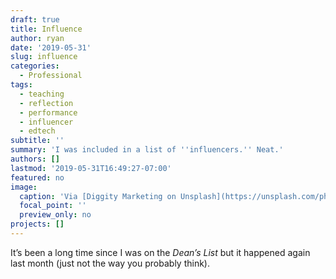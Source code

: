 ```yaml
---
draft: true
title: Influence
author: ryan
date: '2019-05-31'
slug: influence
categories:
  - Professional
tags:
  - teaching
  - reflection
  - performance
  - influencer
  - edtech
subtitle: ''
summary: 'I was included in a list of ''influencers.'' Neat.'
authors: []
lastmod: '2019-05-31T16:49:27-07:00'
featured: no
image:
  caption: 'Via [Diggity Marketing on Unsplash](https://unsplash.com/photos/QFZ_72_NxIQ)'
  focal_point: ''
  preview_only: no
projects: []
---
```


It's been a long time since I was on the _Dean's List_ but it happened again last month (just not the way you probably think).
